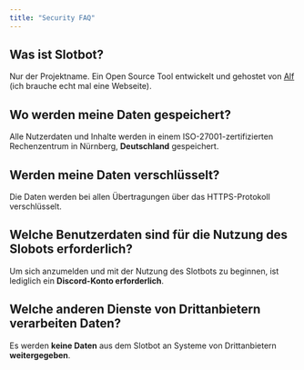 ```yaml
---
title: "Security FAQ"
---
```


## Was ist Slotbot?

Nur der Projektname. Ein Open Source Tool entwickelt und gehostet von [Alf](https://docs.webalf.de/) (ich brauche echt mal eine Webseite).

## Wo werden meine Daten gespeichert?

Alle Nutzerdaten und Inhalte werden in einem ISO-27001-zertifizierten Rechenzentrum in Nürnberg, **Deutschland** gespeichert.

## Werden meine Daten verschlüsselt?

Die Daten werden bei allen Übertragungen über das HTTPS-Protokoll verschlüsselt.

## Welche Benutzerdaten sind für die Nutzung des Slobots erforderlich?

Um sich anzumelden und mit der Nutzung des Slotbots zu beginnen, ist lediglich ein **Discord-Konto erforderlich**.

## Welche anderen Dienste von Drittanbietern verarbeiten Daten?

Es werden **keine Daten** aus dem Slotbot an Systeme von Drittanbietern **weitergegeben**.
